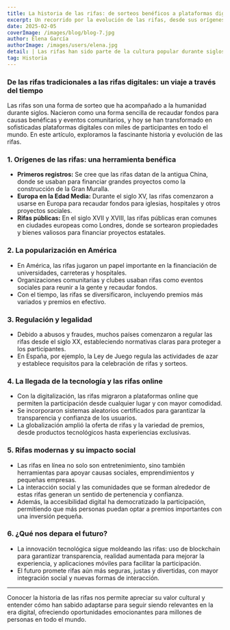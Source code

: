 ---
title: La historia de las rifas: de sorteos benéficos a plataformas digitales
excerpt: Un recorrido por la evolución de las rifas, desde sus orígenes como eventos benéficos hasta las modernas rifas online que conocemos hoy.
date: 2025-02-05  
coverImage: /images/blog/blog-7.jpg
author: Elena García
authorImage: /images/users/elena.jpg
detail: | Las rifas han sido parte de la cultura popular durante siglos, evolucionando con el tiempo y la tecnología. Conoce cómo han cambiado y por qué siguen siendo tan populares.
tag: Historia
---

### De las rifas tradicionales a las rifas digitales: un viaje a través del tiempo

Las rifas son una forma de sorteo que ha acompañado a la humanidad durante siglos. Nacieron como una forma sencilla de recaudar fondos para causas benéficas y eventos comunitarios, y hoy se han transformado en sofisticadas plataformas digitales con miles de participantes en todo el mundo. En este artículo, exploramos la fascinante historia y evolución de las rifas.

### 1. Orígenes de las rifas: una herramienta benéfica

- **Primeros registros:** Se cree que las rifas datan de la antigua China, donde se usaban para financiar grandes proyectos como la construcción de la Gran Muralla.  
- **Europa en la Edad Media:** Durante el siglo XV, las rifas comenzaron a usarse en Europa para recaudar fondos para iglesias, hospitales y otros proyectos sociales.  
- **Rifas públicas:** En el siglo XVII y XVIII, las rifas públicas eran comunes en ciudades europeas como Londres, donde se sortearon propiedades y bienes valiosos para financiar proyectos estatales.

### 2. La popularización en América

- En América, las rifas jugaron un papel importante en la financiación de universidades, carreteras y hospitales.  
- Organizaciones comunitarias y clubes usaban rifas como eventos sociales para reunir a la gente y recaudar fondos.  
- Con el tiempo, las rifas se diversificaron, incluyendo premios más variados y premios en efectivo.

### 3. Regulación y legalidad

- Debido a abusos y fraudes, muchos países comenzaron a regular las rifas desde el siglo XX, estableciendo normativas claras para proteger a los participantes.  
- En España, por ejemplo, la Ley de Juego regula las actividades de azar y establece requisitos para la celebración de rifas y sorteos.

### 4. La llegada de la tecnología y las rifas online

- Con la digitalización, las rifas migraron a plataformas online que permiten la participación desde cualquier lugar y con mayor comodidad.  
- Se incorporaron sistemas aleatorios certificados para garantizar la transparencia y confianza de los usuarios.  
- La globalización amplió la oferta de rifas y la variedad de premios, desde productos tecnológicos hasta experiencias exclusivas.

### 5. Rifas modernas y su impacto social

- Las rifas en línea no solo son entretenimiento, sino también herramientas para apoyar causas sociales, emprendimientos y pequeñas empresas.  
- La interacción social y las comunidades que se forman alrededor de estas rifas generan un sentido de pertenencia y confianza.  
- Además, la accesibilidad digital ha democratizado la participación, permitiendo que más personas puedan optar a premios importantes con una inversión pequeña.

### 6. ¿Qué nos depara el futuro?

- La innovación tecnológica sigue moldeando las rifas: uso de blockchain para garantizar transparencia, realidad aumentada para mejorar la experiencia, y aplicaciones móviles para facilitar la participación.  
- El futuro promete rifas aún más seguras, justas y divertidas, con mayor integración social y nuevas formas de interacción.

---

Conocer la historia de las rifas nos permite apreciar su valor cultural y entender cómo han sabido adaptarse para seguir siendo relevantes en la era digital, ofreciendo oportunidades emocionantes para millones de personas en todo el mundo.

